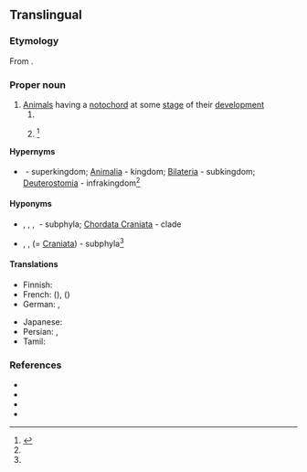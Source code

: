 ==Translingual==

===Etymology===
From {{der|mul|la|chorda||cord, string}}.

===Proper noun===
{{taxoninfl}}

# [[animal|Animal]]s having a [[notochord]] at some [[stage]] of their [[development]]
## {{taxon|phylum|superphylum|Deuterostomia}}
## {{taxon|phylum|infrakingdom|Deuterostomia}}<ref name="Ruggiero">{{R:Ruggiero}}</ref>

====Hypernyms====
* {{sense|phylum in infrakingdom}} {{ll|mul|Eukaryota}}&nbsp;- superkingdom; [[Animalia]]&nbsp;- kingdom; [[Bilateria]]&nbsp;- subkingdom; [[Deuterostomia]]&nbsp;- infrakingdom<ref name=Ruggiero />

====Hyponyms====
* {{sense|phylum}} {{ll|mul|Cephalochordata}}, {{ll|mul|Myxini}}, {{ll|mul|Urochordata}}, {{ll|mul|Vertebrata}}&nbsp;- subphyla; [[Chordata Craniata]]&nbsp;- clade
* {{sense|phylum in infrakingdom}} {{ll|mul|Cephalochordata}}, {{ll|mul|Urochordata}}, {{ll|mul|Vertebrata}} (= [[Craniata]])&nbsp;- subphyla<ref name=Ruggiero />

====Translations====
{{trans-top|a taxonomic phylum, within superphylum Deuterostomia}}
* Finnish: {{t+|fi|selkäjänteiset}}
* French: {{t+|fr|chordés|m-p}} ({{t+|fr|chordé|m-s}}), {{t+|fr|cordés|m-p}} ({{t+|fr|cordé|m-s}})
* German: {{t+|de|Chordatiere|f-p}}, {{t+|de|Chordata|n-p}}
{{trans-mid}}
* Japanese: {{t|ja|脊索動物門|tr=せきさくどうぶつもん, sekisaku dōbutsu-mon}}
* Persian: {{t|fa|طنابداران|tr=tanâbdârân}}, {{t|fa|مازه‌داران|tr=mâze-dârân}}
* Tamil: {{t|ta|முதுகுநாணிகள்}}
{{trans-bottom}}

===References===
* {{pedia}}
* {{specieslite}}
* {{comcatlite}}
* {{R:TOL}}
<references />